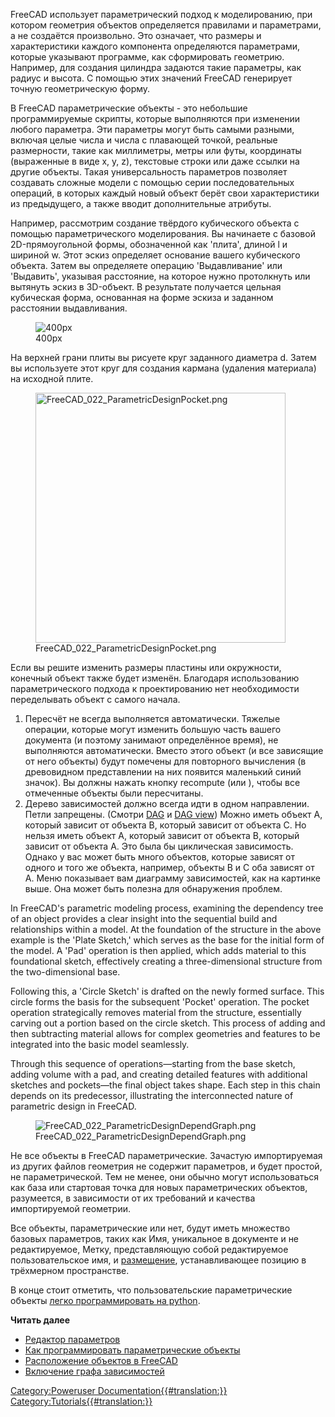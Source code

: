 <languages/>

{{Docnav/ru
|[[Manual:The_FreeCAD_document/ru|Документ FreeCAD]]
|[[Manual:Import_and_export_to_other_filetypes/ru|Импорт и экспорт в другие типы файлов]]
|[[Manual:Introduction/ru|Руководство:Начало]]
|IconC=Crystal_Clear_manual.png
}}

{{Manual:TOC}}

FreeCAD использует параметрический подход к моделированию, при котором геометрия объектов определяется правилами и параметрами, а не создаётся произвольно. Это означает, что размеры и характеристики каждого компонента определяются параметрами, которые указывают программе, как сформировать геометрию. Например, для создания цилиндра задаются такие параметры, как радиус и высота. С помощью этих значений FreeCAD генерирует точную геометрическую форму.

В FreeCAD параметрические объекты - это небольшие программируемые скрипты, которые выполняются при изменении любого параметра. Эти параметры могут быть самыми разными, включая целые числа и числа с плавающей точкой, реальные размерности, такие как миллиметры, метры или футы, координаты (выраженные в виде x, y, z), текстовые строки или даже ссылки на другие объекты. Такая универсальность параметров позволяет создавать сложные модели с помощью серии последовательных операций, в которых каждый новый объект берёт свои характеристики из предыдущего, а также вводит дополнительные атрибуты.

Например, рассмотрим создание твёрдого кубического объекта с помощью параметрического моделирования. Вы начинаете с базовой 2D-прямоугольной формы, обозначенной как 'плита', длиной l и шириной w. Этот эскиз определяет основание вашего кубического объекта. Затем вы определяете операцию 'Выдавливание' или 'Выдавить', указывая расстояние, на которое нужно протолкнуть или вытянуть эскиз в 3D-объект. В результате получается цельная кубическая форма, основанная на форме эскиза и заданном расстоянии выдавливания.

[[Image:FreeCAD_022_PArametricDesignPlate.png| 400px]]

На верхней грани плиты вы рисуете круг заданного диаметра d. Затем вы используете этот круг для создания кармана (удаления материала) на исходной плите.

[[Image:FreeCAD_022_ParametricDesignPocket.png|400px]]

Если вы решите изменить размеры пластины или окружности, конечный объект также будет изменён. Благодаря использованию параметрического подхода к проектированию нет необходимости переделывать объект с самого начала.

# Пересчёт не всегда выполняется автоматически. Тяжелые операции, которые могут изменить большую часть вашего документа (и поэтому занимают определённое время), не выполняются автоматически. Вместо этого объект (и все зависящие от него объекты) будут помечены для повторного вычисления (в древовидном представлении на них появится маленький синий значок). Вы должны нажать кнопку recompute (или {{MenuCommand|Правка -> Обновить}}), чтобы все отмеченные объекты были пересчитаны.
# Дерево зависимостей должно всегда идти в одном направлении. Петли запрещены. (Смотри [[Glossary/ru#Directed_Acyclic_Graph|DAG]] и [[DAG view/ru|DAG view]]) Можно иметь объект A, который зависит от объекта B, который зависит от объекта C. Но нельзя иметь объект A, который зависит от объекта B, который зависит от объекта A. Это была бы циклическая зависимость. Однако у вас может быть много объектов, которые зависят от одного и того же объекта, например, объекты B и C оба зависят от A. Меню {{MenuCommand|Инструменты -> Граф зависимостей...}} показывает вам диаграмму зависимостей, как на картинке выше. Она может быть полезна для обнаружения проблем.

In FreeCAD's parametric modeling process, examining the dependency tree of an object provides a clear insight into the sequential build and relationships within a model. At the foundation of the structure in the above example is the 'Plate Sketch,' which serves as the base for the initial form of the model. A 'Pad' operation is then applied, which adds material to this foundational sketch, effectively creating a three-dimensional structure from the two-dimensional base.

Following this, a 'Circle Sketch' is drafted on the newly formed surface. This circle forms the basis for the subsequent 'Pocket' operation. The pocket operation strategically removes material from the structure, essentially carving out a portion based on the circle sketch. This process of adding and then subtracting material allows for complex geometries and features to be integrated into the basic model seamlessly.

Through this sequence of operations—starting from the base sketch, adding volume with a pad, and creating detailed features with additional sketches and pockets—the final object takes shape. Each step in this chain depends on its predecessor, illustrating the interconnected nature of parametric design in FreeCAD.

[[Image:FreeCAD_022_ParametricDesignDependGraph.png]]

<div class="mw-translate-fuzzy">
Не все объекты в FreeCAD параметрические. Зачастую импортируемая из других файлов геометрия не содержит параметров, и будет простой, не параметрической. Тем не менее, они обычно могут использоваться как база или стартовая точка для новых параметрических объектов, разумеется, в зависимости от их требований и качества импортируемой геометрии.
</div>

Все объекты, параметрические или нет, будут иметь множество базовых параметров, таких как Имя, уникальное в документе и не редактируемое, Метку, представляющую собой редактируемое пользовательское имя, и [[placement/ru|размещение]], устанавливающее позицию в трёхмерном пространстве.

<div class="mw-translate-fuzzy">
В конце стоит отметить, что пользовательские параметрические объекты [[Scripted objects/ru|легко программировать на python]].
</div>

'''Читать далее'''

<div class="mw-translate-fuzzy">
* [[Property_editor/ru|Редактор параметров]]
* [[Scripted_objects/ru|Как программировать параметрические объекты]]
* [[Placement/ru|Расположение объектов в FreeCAD]]
* [[Std_ExportGraphviz/ru|Включение графа зависимостей]]
</div>


{{Docnav/ru
|[[Manual:The_FreeCAD_document/ru|Документ FreeCAD]]
|[[Manual:Import_and_export_to_other_filetypes/ru|Импорт и экспорт в другие типы файлов]]
|[[Manual:Introduction/ru|Руководство:Начало]]
|IconC=Crystal_Clear_manual.png
}}

[[Category:Poweruser Documentation{{#translation:}}]]
[[Category:Tutorials{{#translation:}}]]